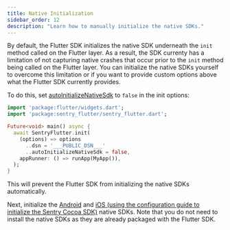 ```yaml
---
title: Native Initialization
sidebar_order: 12
description: "Learn how to manually initialize the native SDKs."
---
```


By default, the Flutter SDK initializes the native SDK underneath the `init` method called on the Flutter layer. As a result, the SDK currenty has a limitation of not capturing native crashes that occur prior to the `init` method being called on the Flutter layer. You can initialize the native SDKs yourself to overcome this limitation or if you want to provide custom options above what the Flutter SDK currently provides.

To do this, set [autoInitializeNativeSdk](/platforms/flutter/configuration/options/#autoInitializeNativeSdk) to `false` in the init options:

```dart
import 'package:flutter/widgets.dart';
import 'package:sentry_flutter/sentry_flutter.dart';

Future<void> main() async {
  await SentryFlutter.init(
    (options) => options
      ..dsn = '___PUBLIC_DSN___'
      ..autoInitializeNativeSdk = false,
    appRunner: () => runApp(MyApp()),
  );
}
```

This will prevent the Flutter SDK from initializing the native SDKs automatically.

Next, initialize the [Android](/platforms/android/configuration/manual-config/#manual-initialization) and [iOS (using the configuration guide to initialize the Sentry Cocoa SDK)](/platforms/apple/guides/ios/#configure) native SDKs. Note that you do not need to install the native SDKs as they are already packaged with the Flutter SDK.
